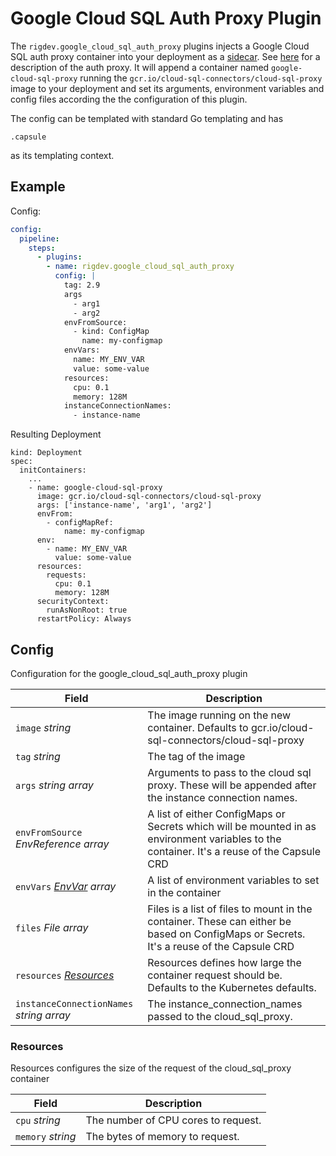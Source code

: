 # Google Cloud SQL Auth Proxy Plugin

The `rigdev.google_cloud_sql_auth_proxy` plugins injects a Google Cloud SQL auth proxy container into your deployment as a [sidecar](https://kubernetes.io/docs/concepts/workloads/pods/sidecar-containers/). See [here](https://cloud.google.com/sql/docs/mysql/sql-proxy) for a description of the auth proxy.
It will append a container named `google-cloud-sql-proxy` running the `gcr.io/cloud-sql-connectors/cloud-sql-proxy` image to your deployment and set its arguments, environment variables and config files according the the configuration of this plugin.

The config can be templated with standard Go templating and has
```
.capsule
```
as its templating context.

## Example
Config:
```yaml title="Helm values - Operator"
config:
  pipeline:
    steps:
      - plugins:
        - name: rigdev.google_cloud_sql_auth_proxy
          config: |
            tag: 2.9  
            args
              - arg1
              - arg2
            envFromSource:
              - kind: ConfigMap
                name: my-configmap
            envVars:
              name: MY_ENV_VAR
              value: some-value
            resources:
              cpu: 0.1
              memory: 128M
            instanceConnectionNames:
              - instance-name
```
Resulting Deployment
```
kind: Deployment
spec:
  initContainers:
    ...
    - name: google-cloud-sql-proxy
      image: gcr.io/cloud-sql-connectors/cloud-sql-proxy
      args: ['instance-name', 'arg1', 'arg2']
      envFrom:
        - configMapRef:
            name: my-configmap
      env:
        - name: MY_ENV_VAR
          value: some-value
      resources:
        requests:
          cpu: 0.1
          memory: 128M
      securityContext:
        runAsNonRoot: true
      restartPolicy: Always
```
## Config



Configuration for the google_cloud_sql_auth_proxy plugin

| Field | Description |
| --- | --- |
| `image` _string_ | The image running on the new container. Defaults to gcr.io/cloud-sql-connectors/cloud-sql-proxy |
| `tag` _string_ | The tag of the image |
| `args` _string array_ | Arguments to pass to the cloud sql proxy. These will be appended after the instance connection names. |
| `envFromSource` _EnvReference array_ | A list of either ConfigMaps or Secrets which will be mounted in as environment variables to the container. It's a reuse of the Capsule CRD |
| `envVars` _[EnvVar](https://kubernetes.io/docs/reference/generated/kubernetes-api/v1.28/#envvar-v1-core) array_ | A list of environment variables to set in the container |
| `files` _File array_ | Files is a list of files to mount in the container. These can either be based on ConfigMaps or Secrets. It's a reuse of the Capsule CRD |
| `resources` _[Resources](#resources)_ | Resources defines how large the container request should be. Defaults to the Kubernetes defaults. |
| `instanceConnectionNames` _string array_ | The instance_connection_names passed to the cloud_sql_proxy. |





### Resources

Resources configures the size of the request of the cloud_sql_proxy container

| Field | Description |
| --- | --- |
| `cpu` _string_ | The number of CPU cores to request. |
| `memory` _string_ | The bytes of memory to request. |

